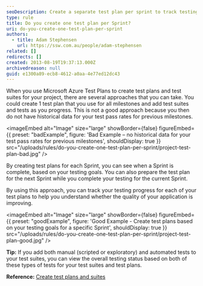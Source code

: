 ```yaml
---
seoDescription: Create a separate test plan per sprint to track testing progress and gain historical data on test pass rates for previous milestones.
type: rule
title: Do you create one test plan per Sprint?
uri: do-you-create-one-test-plan-per-sprint
authors:
  - title: Adam Stephensen
    url: https://ssw.com.au/people/adam-stephensen
related: []
redirects: []
created: 2013-08-19T19:37:13.000Z
archivedreason: null
guid: e1300a89-ecb8-4612-a0aa-4e77ed12dc43
---
```


When you use Microsoft Azure Test Plans to create test plans and test suites for your project, there are several approaches that you can take.
You could create 1 test plan that you use for all milestones and add test suites and tests as you progress. This is not a good approach because you then do not have historical data for your test pass rates for previous milestones.

<imageEmbed
  alt="Image"
  size="large"
  showBorder={false}
  figureEmbed={{
    preset: "badExample",
    figure: 'Bad Example – no historical data for your test pass rates for previous milestones',
    shouldDisplay: true
  }}
  src="/uploads/rules/do-you-create-one-test-plan-per-sprint/project-test-plan-bad.jpg"
/>

By creating test plans for each Sprint, you can see when a Sprint is complete, based on your testing goals. You can also prepare the test plan for the next Sprint while you complete your testing for the current Sprint.

By using this approach, you can track your testing progress for each of your test plans to help you understand whether the quality of your application is improving.

<imageEmbed
  alt="Image"
  size="large"
  showBorder={false}
  figureEmbed={{
    preset: "goodExample",
    figure: 'Good Example -  Create test plans based on your testing goals for a specific Sprint',
    shouldDisplay: true
  }}
  src="/uploads/rules/do-you-create-one-test-plan-per-sprint/project-test-plan-good.jpg"
/>

**Tip:** If you add both manual (scripted or exploratory) and automated tests to your test suites, you can view the overall testing status based on both of these types of tests for your test suites and test plans.

**Reference:** [Create test plans and suites](https://docs.microsoft.com/en-us/azure/devops/test/create-a-test-plan?view=azure-devops)
